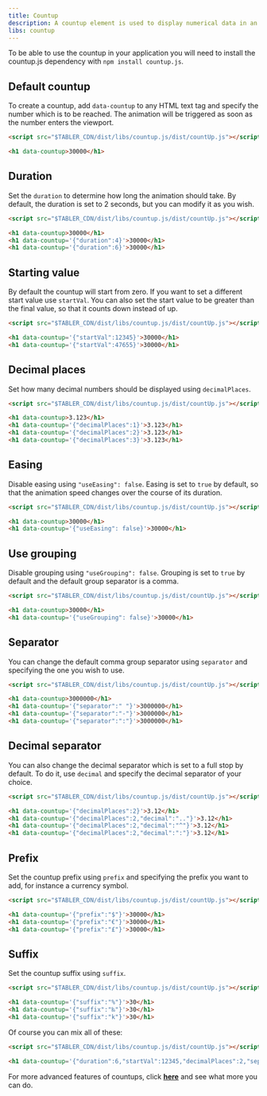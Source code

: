 ```yaml
---
title: Countup
description: A countup element is used to display numerical data in an interesting way and make the interface more interactive.
libs: countup
---
```


To be able to use the countup in your application you will need to install the countup.js dependency with `npm install countup.js`.

## Default countup

To create a countup, add `data-countup` to any HTML text tag and specify the number which is to be reached. The animation will be triggered as soon as the number enters the viewport.

```html code example
<script src="$TABLER_CDN/dist/libs/countup.js/dist/countUp.js"></script>

<h1 data-countup>30000</h1>
```

## Duration

Set the `duration` to determine how long the animation should take. By default, the duration is set to 2 seconds, but you can modify it as you wish.

```html code example
<script src="$TABLER_CDN/dist/libs/countup.js/dist/countUp.js"></script>

<h1 data-countup>30000</h1>
<h1 data-countup='{"duration":4}'>30000</h1>
<h1 data-countup='{"duration":6}'>30000</h1>
```

## Starting value

By default the countup will start from zero. If you want to set a different start value use `startVal`.
You can also set the start value to be greater than the final value, so that it counts down instead of up.

```html code example
<script src="$TABLER_CDN/dist/libs/countup.js/dist/countUp.js"></script>

<h1 data-countup='{"startVal":12345}'>30000</h1>
<h1 data-countup='{"startVal":47655}'>30000</h1>
```

## Decimal places

Set how many decimal numbers should be displayed using `decimalPlaces`.

```html code example
<script src="$TABLER_CDN/dist/libs/countup.js/dist/countUp.js"></script>

<h1 data-countup>3.123</h1>
<h1 data-countup='{"decimalPlaces":1}'>3.123</h1>
<h1 data-countup='{"decimalPlaces":2}'>3.123</h1>
<h1 data-countup='{"decimalPlaces":3}'>3.123</h1>
```

## Easing

Disable easing using `"useEasing": false`. Easing is set to `true` by default, so that the animation speed changes over the course of its duration.

```html code example
<script src="$TABLER_CDN/dist/libs/countup.js/dist/countUp.js"></script>

<h1 data-countup>30000</h1>
<h1 data-countup='{"useEasing": false}'>30000</h1>
```

## Use grouping

Disable grouping using `"useGrouping": false`. Grouping is set to `true` by default and the default group separator is a comma.

```html code example
<script src="$TABLER_CDN/dist/libs/countup.js/dist/countUp.js"></script>

<h1 data-countup>30000</h1>
<h1 data-countup='{"useGrouping": false}'>30000</h1>
```

## Separator

You can change the default comma group separator using `separator` and specifying the one you wish to use.

```html code example
<script src="$TABLER_CDN/dist/libs/countup.js/dist/countUp.js"></script>

<h1 data-countup>3000000</h1>
<h1 data-countup='{"separator":" "}'>3000000</h1>
<h1 data-countup='{"separator":"-"}'>3000000</h1>
<h1 data-countup='{"separator":":"}'>3000000</h1>
```

## Decimal separator

You can also change the decimal separator which is set to a full stop by default. To do it, use `decimal` and specify the decimal separator of your choice.

```html code example
<script src="$TABLER_CDN/dist/libs/countup.js/dist/countUp.js"></script>

<h1 data-countup='{"decimalPlaces":2}'>3.12</h1>
<h1 data-countup='{"decimalPlaces":2,"decimal":".."}'>3.12</h1>
<h1 data-countup='{"decimalPlaces":2,"decimal":"^"}'>3.12</h1>
<h1 data-countup='{"decimalPlaces":2,"decimal":":"}'>3.12</h1>
```

## Prefix

Set the countup prefix using `prefix` and specifying the prefix you want to add, for instance a currency symbol.

```html code example
<script src="$TABLER_CDN/dist/libs/countup.js/dist/countUp.js"></script>

<h1 data-countup='{"prefix":"$"}'>30000</h1>
<h1 data-countup='{"prefix":"€"}'>30000</h1>
<h1 data-countup='{"prefix":"£"}'>30000</h1>
```

## Suffix

Set the countup suffix using `suffix`.

```html code example
<script src="$TABLER_CDN/dist/libs/countup.js/dist/countUp.js"></script>

<h1 data-countup='{"suffix":"%"}'>30</h1>
<h1 data-countup='{"suffix":"‰"}'>30</h1>
<h1 data-countup='{"suffix":"k"}'>30</h1>
```

Of course you can mix all of these:

```html code example
<script src="$TABLER_CDN/dist/libs/countup.js/dist/countUp.js"></script>

<h1 data-countup='{"duration":6,"startVal":12345,"decimalPlaces":2,"separator":" ","prefix":"$"}'>64547834.76</h1>
```

For more advanced features of countups, click [**here**](https://inorganik.github.io/countUp.js/) and see what more you can do.

